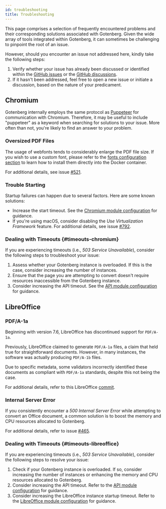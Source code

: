 ```yaml
---
id: troubleshooting
title: Troubleshooting
---
```


This page comprises a selection of frequently encountered problems and their corresponding solutions associated with
Gotenberg. Given the wide array of tools integrated within Gotenberg, it can sometimes be challenging to pinpoint the
root of an issue.

However, should you encounter an issue not addressed here, kindly take the following steps:

1. Verify whether your issue has already been discussed or identified within the [GitHub issues](https://github.com/gotenberg/gotenberg/issues)
or the [GitHub discussions](https://github.com/gotenberg/gotenberg/discussions).
2. If it hasn't been addressed, feel free to open a new issue or initiate a discussion, based on the nature of your
predicament.

## Chromium

Gotenberg internally employs the same protocol as [Puppeteer](https://pptr.dev/) for communication with Chromium.
Therefore, it may be useful to include "puppeteer" as a keyword when searching for solutions to your issue. More often
than not, you're likely to find an answer to your problem.

### Oversized PDF Files

The usage of webfonts tends to considerably enlarge the PDF file size. If you wish to use a custom font, please refer
to the [fonts configuration section](configuration#fonts) to learn how to install them directly into the Docker container.

For additional details, see issue [#521](https://github.com/gotenberg/gotenberg/issues/521).

### Trouble Starting

Startup failures can happen due to several factors. Here are some known solutions:

* Increase the start timeout. See the [Chromium module configuration](configuration#chromium) for guidance.
* If you're using macOS, consider disabling the *Use Virtualization Framework* feature. For additional details, see issue [#792](https://github.com/gotenberg/gotenberg/issues/792).

### Dealing with Timeouts {#timeouts-chromium}

If you are experiencing timeouts (i.e., *503 Service Unavailable*), consider the following steps to troubleshoot your issue:

1. Assess whether your Gotenberg instance is overloaded. If this is the case, consider increasing the number of instances.
2. Ensure that the page you are attempting to convert doesn't require resources inaccessible from the Gotenberg instance.
3. Consider increasing the API timeout. See the [API module configuration](configuration#api) for guidance.

## LibreOffice

### PDF/A-1a

Beginning with version 7.6, LibreOffice has discontinued support for `PDF/A-1a`.

Previously, LibreOffice claimed to generate `PDF/A-1a` files, a claim that held true for straightforward documents.
However, in many instances, the software was actually producing `PDF/A-1b` files.

Due to specific metadata, some validators incorrectly identified these documents as compliant with `PDF/A-1a` standards,
despite this not being the case.

For additional details, refer to this LibreOffice [commit](https://git.libreoffice.org/core/+/c4b12d06698402984b3ffdbd2c139f261fa35ca1%5E%21).

### Internal Server Error

If you consistently encounter a *500 Internal Server Error* while attempting to convert an Office document, a common
solution is to boost the memory and CPU resources allocated to Gotenberg.

For additional details, refer to issue [#465](https://github.com/gotenberg/gotenberg/issues/465).

### Dealing with Timeouts {#timeouts-libreoffice}

If you are experiencing timeouts (i.e., *503 Service Unavailable*), consider the following steps to resolve your issue:

1. Check if your Gotenberg instance is overloaded. If so, consider increasing the number of instances or enhancing the
memory and CPU resources allocated to Gotenberg.
2. Consider increasing the API timeout. Refer to the [API module configuration](configuration#api) for guidance.
3. Consider increasing the LibreOffice instance startup timeout. Refer to the
[LibreOffice module configuration](configuration#libreoffice) for guidance.

